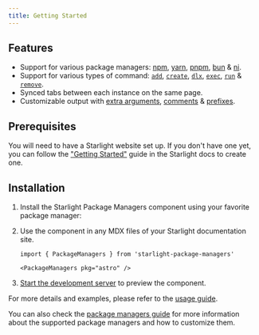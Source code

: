 ```yaml
---
title: Getting Started
---
```



## Features

- Support for various package managers: [npm](https://www.npmjs.com), [yarn](https://yarnpkg.com), [pnpm](https://pnpm.io), [bun](https://bun.sh) & [ni](https://github.com/antfu/ni).
- Support for various types of command: [`add`](/usage/#add), [`create`](/usage/#create), [`dlx`](/usage/#dlx), [`exec`](/usage/#exec), [`run`](/usage/#run) & [`remove`](/usage/#remove).
- Synced tabs between each instance on the same page.
- Customizable output with [extra arguments](/usage/#extra-arguments), [comments](/usage/#comment) & [prefixes](/usage/#prefix).

## Prerequisites

You will need to have a Starlight website set up.
If you don't have one yet, you can follow the ["Getting Started"](https://starlight.astro.build/getting-started) guide in the Starlight docs to create one.

## Installation


<Steps>

1. Install the Starlight Package Managers component using your favorite package manager:

   <PackageManagers pkg="starlight-package-managers" />

2. Use the component in any MDX files of your Starlight documentation site.

   ```mdx title="src/content/docs/example.mdx"
   import { PackageManagers } from 'starlight-package-managers'

   <PackageManagers pkg="astro" />
   ```

3. [Start the development server](https://starlight.astro.build/getting-started/#start-the-development-server) to preview the component.

</Steps>

For more details and examples, please refer to the [usage guide](/usage).

You can also check the [package managers guide](/guides/package-managers) for more information about the supported package managers and how to customize them.
